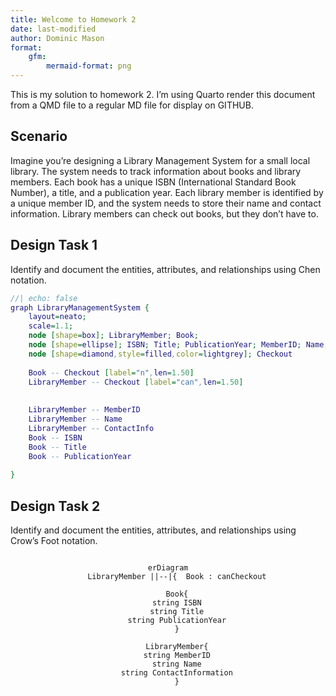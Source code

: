 ```yaml
---
title: Welcome to Homework 2
date: last-modified
author: Dominic Mason
format:
    gfm:
        mermaid-format: png
---
```


This is my solution to homework 2. I'm using Quarto render this document from a QMD file to a regular
MD file for display on GITHUB.

## Scenario

Imagine you're designing a Library Management System for a small local library. The system needs to track information about books and library members. Each book has a unique ISBN (International Standard Book Number), a title, and a publication year. Each library member is identified by a unique member ID, and the system needs to store their name and contact information. Library members can check out books, but they don’t have to.

## Design Task 1

Identify and document the entities, attributes, and relationships using Chen notation.

```dot
//| echo: false
graph LibraryManagementSystem {
    layout=neato;
    scale=1.1;
    node [shape=box]; LibraryMember; Book;
    node [shape=ellipse]; ISBN; Title; PublicationYear; MemberID; Name; ContactInfo;
    node [shape=diamond,style=filled,color=lightgrey]; Checkout
    
    Book -- Checkout [label="n",len=1.50]
    LibraryMember -- Checkout [label="can",len=1.50]
    
    
    LibraryMember -- MemberID
    LibraryMember -- Name
    LibraryMember -- ContactInfo
    Book -- ISBN
    Book -- Title
    Book -- PublicationYear
  
}
```

## Design Task 2

Identify and document the entities, attributes, and relationships using Crow’s Foot notation.

<center>

::: {.column}
```mermaid
erDiagram
    LibraryMember ||--|{  Book : canCheckout

    Book{
    string ISBN
    string Title
    string PublicationYear
    }

    LibraryMember{
    string MemberID
    string Name
    string ContactInformation
    }
```
:::
